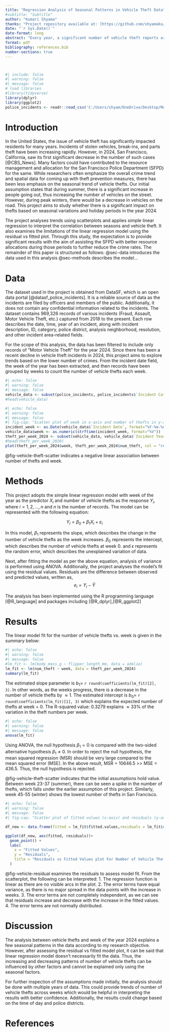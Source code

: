 ```yaml
---
title: "Regression Analysis of Seasonal Patterns in Vehicle Theft Data"
#subtitle: "Subtitle"
author: "Kumari Shyama"
thanks: "Project repository available at: [https://github.com/shyamaku/MATH261A-project](https://github.com/shyamaku/MATH261A-project)."
date: "`r Sys.Date()`"
date-format: long
abstract: "Every year, a significant number of vehicle theft reports are captured by the Police Department in California, USA. In the year 2024, 7,250 vehicle thefts were reported in San Francisco. The project aims to explore seasonal patterns of vehicle thefts in San Francisco throughout the year using a Simple Linear Regression Model to understand if there is any significant impact of summer, winter, or holiday seasons on the number of thefts occurring. The analysis results suggests that there is an overall decrease in thefts in the year 2024. Through the scatterplot, patterns suggesting increase in theft in summer and a decrease in winter are visible. However, there can be many various factors involved affecting the decline; the regression model only explains approximately 33% variation in the data."
format: pdf
bibliography: references.bib
number-sections: true
---
```

```r
```

```r
```


```r
#| include: false
#| warning: false
#| message: false
# load libraries
#library(tidyverse)
library(dplyr)
library(ggplot2)
police_incidents <- readr::read_csv('C:/Users/shyam/OneDrive/Desktop/MATH261A/Police_Department_Incident_Reports__2018_to_Present_20250922.csv')

```

# Introduction

In the United States, the issue of vehicle theft has significantly impacted residents for many years. Incidents of stolen vehicles, break-ins, and parts theft have been increasing rapidly. However, in 2024, San Francisco, California, saw its first significant decrease in the number of such cases [@CBS_News]. Many factors could have contributed to the resource management and allocation for the San Francisco Police Department (SFPD) for the same. While researchers often emphasize the overall crime trend and spatial data for coming up with theft prevention measures, there has been less emphasis on the seasonal trend of vehicle thefts. Our initial assumption states that during summer, there is a significant increase in people going out, thus increasing the number of vehicles on the street. However, during peak winters, there would be a decrease in vehicles on the road. This project aims to study whether there is a significant impact on thefts based on seasonal variations and holiday periods in the year 2024. 

The project analyses trends using scatterplots and applies simple linear regression to interpret the correlation between seasons and vehicle theft. It also examines the limitations of the linear regression model using the residual vs fitted plot. Through this study, the expectation is to provide significant results with the aim of assisting the SFPD with better resource allocations during those periods to further reduce the crime rates.
The remainder of this paper is structured as follows: @sec-data introduces the data used in this analysis @sec-methods describes the model...

# Data {#sec-data}

The dataset used in the project is obtained from DataSF, which is an open data portal [@datasf_police_incidents]. It is a reliable source of data as the incidents are filed by officers and members of the public. Additionally, it does not contain any confidential information related to the incidents. The dataset contains 969,326 records of various incidents (Fraud, Assault, Motor Vehicle Theft, etc.) captured from 2018 to the present. Each row describes the date, time, year of an incident, along with incident description, ID, category, police district, analysis neighborhood, resolution, and other incident area-related fields.

For the scope of this analysis, the data has been filtered to include only records of "Motor Vehicle Theft" for the year 2024. Since there has been a recent decline in vehicle theft incidents in 2024, this project aims to explore trends based on the lower number of crimes. From the incident date field, the week of the year has been extracted, and then records have been grouped by weeks to count the number of vehicle thefts each week.

```r
#| echo: false
#| warning: false
#| message: false
vehicle_data <- subset(police_incidents, police_incidents$`Incident Category` == "Motor Vehicle Theft")
#head(vehicle_data)
```

```r
#| echo: false
#| warning: false
#| message: false
#| fig-cap: "Scatter plot of week in x-axis and number of thefts in y-axis."
incident_week <- as.Date(vehicle_data$`Incident Date`, format="%Y-%m-%d")
vehicle_data$week <- as.numeric(strftime(incident_week, format="%V"))
theft_per_week_2024 <- subset(vehicle_data, vehicle_data$`Incident Year`== 2024) %>% count(week, name = 'num_theft')
#head(theft_per_week_2020)
plot(theft_per_week_2024$week, theft_per_week_2024$num_theft, col = "red",  xlab = "Week", ylab = "Number of Thefts", main = "Vehicle Thefts per Week in 2024")
```

@fig-vehicle-theft-scatter indicates a negative linear association between number of thefts and week.

# Methods {#sec-methods}

This project adopts the simple linear regression model with week of the year as the predictor $X_i$ and number of vehicle thefts as the response $Y_i$, where $i = 1, 2, ..., n$ and $n$ is the number of records. The model can be represented with the following equation:

$$Y_i = \beta_0 +\beta_1 X_i + \varepsilon_i$$

In this model, $\beta_1$ represents the slope, which describes the change in the number of vehicle thefts as the week increases.
$\beta_0$ represents the intercept, which describes the number of vehicle thefts at week 0.
and $\epsilon$ represents the random error, which describes the unexplained variation of data.

Next, after fitting the model as per the above equation, analysis of variance is performed using ANOVA.
Additionally, the project analyses the model's fit using the residual values. Residuals are the difference between observed and predicted values, written as,
$$e_i = Y_i - \hat{Y}$$

The analysis has been implemented using the R programming language [@R_language] and packages including [@R_dplyr],[@R_ggplot2]  

# Results {#sec-results}

The linear model fit for the number of vehicle thefts vs. week is given in the summary below:

```r
#| echo: false
#| warning: false
#| message: false
#lm_fit <- lm(body_mass_g ~ flipper_length_mm, data = adelie)
lm_fit <- lm(num_theft ~ week, data = theft_per_week_2024)
summary(lm_fit)
```

The estimated slope parameter is $b_1=$ `r round(coefficients(lm_fit)[2], 3)`. In other words, as the weeks progress, there is a decrease in the number of vehicle thefts by $\approx 1$.
The estimated intercept is $b_0=$ `r round(coefficients(lm_fit)[1], 3)` which explains the expected number of thefts at week = 0.
The R-squared value: $0.3279$ explains $\approx 33\%$ of the variation in the theft numbers per week.

```r
#| echo: false
#| warning: false
#| message: false
anova(lm_fit)
```

Using ANOVA, the null hypothesis $\beta_1=0$ is compared with the two-sided alternative hypothesis $\beta_1\not=0$. In order to reject the null hypothesis, the mean squared regression (MSR) should be very large compared to the mean squared error (MSE). In the above result, MSR = $10646.5$ >> MSE = $436.5$. Thus, the null hypothesis is rejected.

@fig-vehicle-theft-scatter indicates that the initial assumptions hold value. Between week 23-37 (summer), there can be seen a spike in the number of thefts, which falls under the earlier assumption of this project. Similarly, week 45-55 (winter) shows the lowest number of thefts in San Francisco.

```r
#| echo: false
#| warning: false
#| message: false
#| fig-cap: "Scatter plot of fitted values (x-axis) and residuals (y-axis) for a simple linear regression"

df_new <- data.frame(fitted = lm_fit$fitted.values,residuals = lm_fit$residuals)

ggplot(df_new, aes(fitted, residuals))+
  geom_point() +
  labs(
    x = "Fitted Values",
    y = "Residuals",
    title = "Residuals vs Fitted Values plot For Number of Vehicle Theft vs Week"
  )
```

@fig-vehicle-residual examines the residuals to assess model fit. From the scatterplot, the following can be interpreted:
1. The regression function is linear as there are no visible arcs in the plot.
2. The error terms have equal variance, as there is no major spread in the data points with the increase in weeks.
3. The error terms are not completely independent, as we can see that residuals increase and decrease with the increase in the fitted values.
4. The error terms are not normally distributed.

# Discussion {#sec-discussion}

The analysis between vehicle thefts and week of the year 2024 explains a few seasonal patterns in the data according to my research objective. However, after assessing the residual vs fitted model plot, it can be said that linear regression model doesn't necessarily fit the data. Thus, the increasing and decreasing patterns of number of vehicle thefts can be influenced by other factors and cannot be explained only using the seasonal factors.

For further inspection of the assumptions made initially, the analysis should be done with multiple years of data. This could provide trends of number of vehicle thefts across weeks which would be helpful in interpreting the results with better confidence. Additionally, the results could change based on the time of day and police districts.

# References
